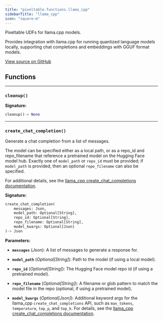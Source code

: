```yaml
---
title: "pixeltable.functions.llama_cpp"
sidebarTitle: "llama_cpp"
icon: "square-m"
---
```


Pixeltable UDFs for llama.cpp models.

Provides integration with llama.cpp for running quantized language models locally, supporting chat completions and embeddings with GGUF format models.


<a href="https://github.com/pixeltable/pixeltable/blob/main/pixeltable/functions/llama_cpp.py#L0" target="_blank">View source on GitHub</a>

## Functions


---

### `cleanup()`

**Signature:**

```python
cleanup()-> None
```


---

### `create_chat_completion()`

Generate a chat completion from a list of messages.


The model can be specified either as a local path, or as a repo_id and repo_filename that reference a pretrained model on the Hugging Face model hub. Exactly one of `model_path` or `repo_id` must be provided; if `model_path` is provided, then an optional `repo_filename` can also be specified.

For additional details, see the [llama_cpp create_chat_completions documentation](https://llama-cpp-python.readthedocs.io/en/latest/api-reference/#llama_cpp.Llama.create_chat_completion).


**Signature:**

```python
create_chat_completion(
    messages: Json,
    model_path: Optional[String],
    repo_id: Optional[String],
    repo_filename: Optional[String],
    model_kwargs: Optional[Json]
)-> Json
```

**Parameters:**

- **`messages`** (*Json*): A list of messages to generate a response for.

- **`model_path`** (*Optional[String]*): Path to the model (if using a local model).

- **`repo_id`** (*Optional[String]*): The Hugging Face model repo id (if using a pretrained model).

- **`repo_filename`** (*Optional[String]*): A filename or glob pattern to match the model file in the repo (optional, if using a pretrained model).

- **`model_kwargs`** (*Optional[Json]*): Additional keyword args for the llama_cpp `create_chat_completions` API, such as `max_tokens`, `temperature`, `top_p`, and `top_k`. For details, see the [llama_cpp create_chat_completions documentation](https://llama-cpp-python.readthedocs.io/en/latest/api-reference/#llama_cpp.Llama.create_chat_completion).


